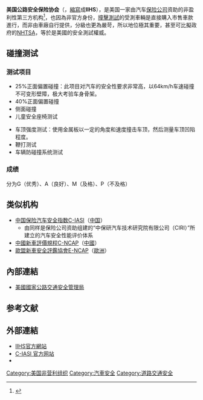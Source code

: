 '''美国公路安全保险协会'''（{{lang-en|Insurance Institute for Highway Safety}}，[[縮寫|縮寫]]成'''IIHS'''），是美国一家由汽车[[保险公司|保险公司]]资助的非盈利性第三方机构<ref>{{cite web |url=http://auto.163.com/15/0210/01/AI2A04QJ00084TUP_all.html |title=究竟什么是安全？网易汽车美国探访IIHS |publisher=网易汽车 |archiveurl=https://web.archive.org/web/20191129074458/http://auto.163.com/15/0210/01/AI2A04QJ00084TUP_all.html |archivedate=2019-11-29 |deadurl=no }}</ref>，也因為非官方身份，[[撞擊測試|撞擊測試]]的受測車輛是直接購入市售車款進行，而非由車廠自行提供，分級也更為嚴苛，所以地位極其重要，甚至可比擬政府的[[NHTSA|NHTSA]]，等於是美國的安全測試權威。

==碰撞测试==
===测试项目===
{{col-begin}}{{col-2}}
*25%正面偏置碰撞：此项目对汽车的安全性要求非常高，以64km/h车速碰撞不可变形壁障，极大考验车身骨架。
*40%正面偏置碰撞
*侧面碰撞
*儿童安全座椅测试
{{col-2}}
*车顶强度测试：使用金属板以一定的角度和速度撞击车顶，然后测量车顶凹陷程度。
*鞭打测试
*车辆防碰撞系统测试
{{col-2}}
{{col-end}}

===成绩===
分为G（优秀）、A（良好）、M（及格）、P（不及格）

==类似机构==
*[[中国保险汽车安全指数|中国保险汽车安全指数C-IASI]]（[[中国|中国]]）
**由同样是保险公司资助组建的“中保研汽车技术研究院有限公司（CIRI）”所建立的汽车安全性能评价体系
* [[中國新車評價規程|中國新車評價規程C-NCAP]]（[[中國|中國]]）
* [[歐盟新車安全評鑑協會|歐盟新車安全評鑑協會E-NCAP]]（[[歐洲|歐洲]]）

==內部連結==
* [[美國國家公路交通安全管理局|美國國家公路交通安全管理局]]

==参考文献==
{{Reflist}}

==外部連結==
* [http://www.iihs.org/ IIHS官方網站] {{Wayback|url=http://www.iihs.org/ |date=20150806042431 }}
* [http://ciasi.org.cn/ C-IASI 官方网站] {{Wayback|url=http://ciasi.org.cn/ |date=20210224203425 }}
* {{YouTube|u=iihs|IIHS}}

[[Category:美国非营利组织|Category:美国非营利组织]]
[[Category:汽車安全|Category:汽車安全]]
[[Category:道路交通安全|Category:道路交通安全]]